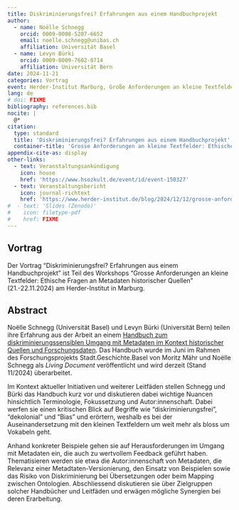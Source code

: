 ```yaml
---
title: Diskriminierungsfrei? Erfahrungen aus einem Handbuchprojekt
author:
  - name: Noëlle Schnegg
    orcid: 0009-0008-5207-6652
    email: noelle.schnegg@unibas.ch
    affiliation: Universität Basel
  - name: Levyn Bürki
    orcid: 0009-0009-7602-0714
    affiliation: Universität Bern
date: 2024-11-21
categories: Vortrag
event: Herder-Institut Marburg, Große Anforderungen an kleine Textfelder
lang: de
# doi: FIXME
bibliography: references.bib
nocite: |
  @*
citation:
  type: standard
  title: 'Diskriminierungsfrei? Erfahrungen aus einem Handbuchprojekt'
  container-title: 'Grosse Anforderungen an kleine Textfelder: Ethische Fragen an Metadaten historischer Quellen, Herder-Institut für historische Ostmitteleuropaforschung, Marburg'
appendix-cite-as: display
other-links:
  - text: Veranstaltungsankündigung
    icon: house
    href: 'https://www.hsozkult.de/event/id/event-150327'
  - text: Veranstaltungsbericht
    icon: journal-richtext
    href: 'https://www.herder-institut.de/blog/2024/12/12/grosse-anforderungen-an-kleine-textfelder/'
#  - text: 'Slides (Zenodo)'
#    icon: filetype-pdf
#    href: FIXME
---
```


## Vortrag

Der Vortrag "Diskriminierungsfrei? Erfahrungen aus einem Handbuchprojekt" ist Teil des Workshops "Grosse Anforderungen an kleine Textfelder: Ethische Fragen an Metadaten historischer Quellen" (21.-22.11.2024) am Herder-Institut in Marburg.

```{=html}
<!--
::: {.callout-tip title="Präsentation anzeigen" icon="false" collapse="true"}
<iframe src="FIXME" width="100%" height="600px" loading="lazy" allowfullscreen title="Diskriminierungsfrei? Erfahrungen aus einem Handbuchprojekt">

This browser does not support PDFs. Please download the PDF <a href="FIXME">download the PDF</a> to view it.

</iframe>
:::
-->
```

## Abstract

Noëlle Schnegg (Universität Basel) und Levyn Bürki (Universität Bern) teilen ihre Erfahrung aus der Arbeit an einem [Handbuch zum diskriminierungssensiblen Umgang mit Metadaten im Kontext historischer Quellen und Forschungsdaten](/products/publications/handbuch/index.qmd). Das Handbuch wurde im Juni im Rahmen des Forschungsprojekts Stadt.Geschichte.Basel von Moritz Mähr und Noëlle Schnegg als *Living Document* veröffentlicht und wird derzeit (Stand 11/2024) überarbeitet.

Im Kontext aktueller Initiativen und weiterer Leitfäden stellen Schnegg und Bürki das Handbuch kurz vor und diskutieren dabei wichtige Nuancen hinsichtlich Terminologie, Fokussetzung und Autor:innenschaft. Dabei werfen sie einen kritischen Blick auf Begriffe wie "diskriminierungsfrei", "dekolonial" und "Bias" und erörtern, weshalb es bei der Auseinandersetzung mit den kleinen Textfeldern um weit mehr als bloss um Vokabeln geht.

Anhand konkreter Beispiele gehen sie auf Herausforderungen im Umgang mit Metadaten ein, die auch zu wertvollem Feedback geführt haben. Thematisieren werden sie etwa die Autor:innenschaft von Metadaten, die Relevanz einer Metadtaten-Versionierung, den Einsatz von Beispielen sowie das Risiko von Diskriminierung bei Übersetzungen oder beim Mapping zwischen Ontologien. Abschliessend diskutieren sie über Zielgruppen solcher Handbücher und Leitfäden und erwägen mögliche Synergien bei deren Erarbeitung.